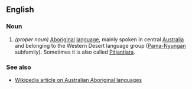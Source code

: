 ==English==
===Noun===

#''(proper noun)'' [[aboriginal|Aboriginal]] [[language]], mainly spoken in central [[Australia]] and belonging to the Western Desert language group ([[Pama-Nyungan]] subfamily). Sometimes it is also called [[Pitjantjara]].

===See also===
*[[w:Australian Aboriginal languages|Wikipedia article on Australian Aboriginal languages]]